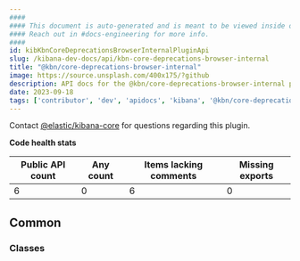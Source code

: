 ```yaml
---
####
#### This document is auto-generated and is meant to be viewed inside our experimental, new docs system.
#### Reach out in #docs-engineering for more info.
####
id: kibKbnCoreDeprecationsBrowserInternalPluginApi
slug: /kibana-dev-docs/api/kbn-core-deprecations-browser-internal
title: "@kbn/core-deprecations-browser-internal"
image: https://source.unsplash.com/400x175/?github
description: API docs for the @kbn/core-deprecations-browser-internal plugin
date: 2023-09-18
tags: ['contributor', 'dev', 'apidocs', 'kibana', '@kbn/core-deprecations-browser-internal']
---
```




Contact [@elastic/kibana-core](https://github.com/orgs/elastic/teams/kibana-core) for questions regarding this plugin.

**Code health stats**

| Public API count  | Any count | Items lacking comments | Missing exports |
|-------------------|-----------|------------------------|-----------------|
| 6 | 0 | 6 | 0 |

## Common

### Classes
<DocDefinitionList data={kbnCoreDeprecationsBrowserInternalObj.common.classes}/>

